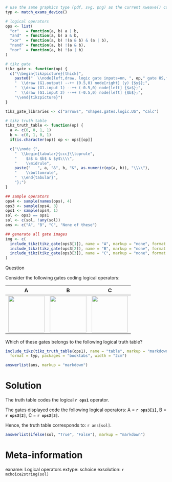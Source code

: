 ```r

# use the same graphics type (pdf, svg, png) as the current xweave() call
typ <- match_exams_device()

# logical operators
ops <- list(
  "or"   = function(a, b) a | b,
  "and"  = function(a, b) a & b,
  "xor"  = function(a, b) !(a & b) & (a | b),
  "nand" = function(a, b) !(a & b),
  "nor"  = function(a, b) !(a | b)
)

# tikz gate
tikz_gate <- function(op) {
  c("\\begin{tikzpicture}[thick]",
    paste0("  \\node[left,draw, logic gate inputs=nn, ", op," gate US,fill=none,,scale=2.5] (G1) at (0,0) {};"),
    "  \\draw (G1.output) --++ (0.5,0) node[right] (y) {$y$};",
    "  \\draw (G1.input 1) --++ (-0.5,0) node[left] {$a$};",
    "  \\draw (G1.input 2) --++ (-0.5,0) node[left] {$b$};",
    "\\end{tikzpicture}")
}

tikz_gate_libraries <- c("arrows", "shapes.gates.logic.US", "calc")

# tikz truth table
tikz_truth_table <- function(op) {
  a <- c(0, 0, 1, 1)
  b <- c(0, 1, 0, 1)
  if(is.character(op)) op <- ops[[op]]

  c("\\node {",
    "  \\begin{tabular}{ccc}\\toprule",
    "    $a$ & $b$ & $y$\\\\",
    "    \\midrule",
    paste("   ", a, "&", b, "&", as.numeric(op(a, b)), "\\\\"),
    "    \\bottomrule",
    "  \\end{tabular}",
    "};")
}

## sample operators
ops4 <- sample(names(ops), 4)
ops3 <- sample(ops4, 3)
ops1 <- sample(ops4, 1)
sol <- ops3 == ops1
sol <- c(sol, !any(sol))
ans <- c("A", "B", "C", "None of these")

## generate all gate images
img <- c(
  include_tikz(tikz_gate(ops3[1]), name = "A", markup = "none", format = typ, library = tikz_gate_libraries),
  include_tikz(tikz_gate(ops3[2]), name = "B", markup = "none", format = typ, library = tikz_gate_libraries),
  include_tikz(tikz_gate(ops3[3]), name = "C", markup = "none", format = typ, library = tikz_gate_libraries)
)
```

Question

Consider the following gates coding logical operators:

|              A             |              B             |              C             |
|:--------------------------:|:--------------------------:|:--------------------------:|
| ![](`r img[1]`){width=3cm} | ![](`r img[2]`){width=3cm} | ![](`r img[3]`){width=3cm} |

Which of these gates belongs to the following logical truth table?
\
```r
include_tikz(tikz_truth_table(ops1), name = "table", markup = "markdown",
  format = typ, packages = "booktabs", width = "2cm")
```

```r
answerlist(ans, markup = "markdown")
```


Solution
========

The truth table codes the logical **`r ops1`** operator.

The gates displayed code the following logical operators:
A = **`r ops3[1]`**,
B = **`r ops3[2]`**,
C = **`r ops3[3]`**.

Hence, the truth table corresponds to:
`r ans[sol]`.

```r
answerlist(ifelse(sol, "True", "False"), markup = "markdown")
```


Meta-information
================
exname: Logical operators
extype: schoice
exsolution: `r mchoice2string(sol)`
